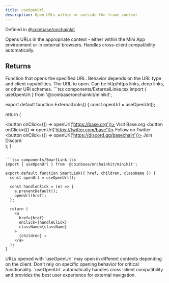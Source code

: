 ```yaml
---
title: useOpenUrl
description: Open URLs within or outside the frame context
---
```


Defined in [@coinbase/onchainkit](https://github.com/coinbase/onchainkit)

<Info>
Opens URLs in the appropriate context - either within the Mini App environment or in external browsers. Handles cross-client compatibility automatically.
</Info>

## Returns

<ResponseField name="openUrl" type="(url: string) => void">
Function that opens the specified URL. Behavior depends on the URL type and client capabilities.

<ParamField body="url" type="string" required>
The URL to open. Can be http/https links, deep links, or other URI schemes.
</ParamField>
</ResponseField>

<RequestExample>
```tsx components/ExternalLinks.tsx
import { useOpenUrl } from '@coinbase/onchainkit/minikit';

export default function ExternalLinks() {
  const openUrl = useOpenUrl();

  return (
    <div className="external-links">
      <button onClick={() => openUrl('https://base.org')}>
        Visit Base.org
      </button>
      <button onClick={() => openUrl('https://twitter.com/base')}>
        Follow on Twitter
      </button>
      <button onClick={() => openUrl('https://discord.gg/basechain')}>
        Join Discord
      </button>
    </div>
  );
}
```

```tsx components/SmartLink.tsx
import { useOpenUrl } from '@coinbase/onchainkit/minikit';

export default function SmartLink({ href, children, className }) {
  const openUrl = useOpenUrl();

  const handleClick = (e) => {
    e.preventDefault();
    openUrl(href);
  };

  return (
    <a 
      href={href} 
      onClick={handleClick}
      className={className}
    >
      {children} ↗
    </a>
  );
}
```
</RequestExample>

<Warning>
URLs opened with `useOpenUrl` may open in different contexts depending on the client. Don't rely on specific opening behavior for critical functionality.
</Warning>

<Info>
`useOpenUrl` automatically handles cross-client compatibility and provides the best user experience for external navigation.
</Info>


